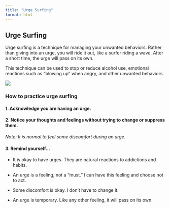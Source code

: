 ```yaml
---
title: "Urge Surfing"
format: html
---
```


## Urge Surfing

Urge surfing is a technique for managing your unwanted behaviors. Rather than giving into an urge, you will ride it out, like a surfer riding a wave. After a short time, the urge will pass on its own.

This technique can be used to stop or reduce alcohol use, emotional reactions such as "blowing up" when angry, and other unwanted behaviors.

![](https://github.com/jjcurtin/aud_support/blob/main/modules/images/urge_surfing.PNG?raw=true)

::: callout
### How to practice urge surfing

#### 1. Acknowledge you are having an urge.

#### 2. Notice your thoughts and feelings without trying to change or suppress them.

*Note: It is normal to feel some discomfort during an urge.*

#### 3. Remind yourself...

-   It is okay to have urges. They are natural reactions to addictions and habits.

-   An urge is a feeling, not a "must." I can have this feeling and choose not to act.

-   Some discomfort is okay. I don't have to change it.

-   An urge is temporary. Like any other feeling, it will pass on its own.
:::

